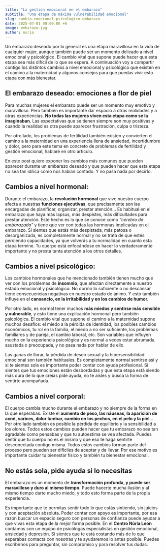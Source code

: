```yaml
---
title: "La gestión emocional en el embarazo"
subtitle: "Una etapa de máxima vulnerabilidad emocional"
slug: cambio-emocional-psicologico-embarazo
date: 2025-07-01 00:00:00 +0
image: embarazo.jpg
author: nuria
---
```




Un embarazo deseado por lo general es una etapa maravillosa en la vida de cualquier mujer, aunque también puede ser un momento delicado a nivel emocional y psicológico. El cambio vital que supone puede hacer que esta etapa sea más difícil de lo que se espera. A continuación voy a compartir contigo los distintos cambios a nivel emocional y psicológico que existen en el camino a la maternidad y algunos consejos para que puedas vivir esta etapa con más bienestar.

## El embarazo deseado: emociones a flor de piel

Para muchas mujeres el embarazo puede ser un momento muy emotivo y maravilloso. Pero también es importante dar espacio a otras realidades y a otras experiencias. **No todas las mujeres viven esta etapa como se la imaginaban**. Las expectativas que se tienen siempre son muy positivas y cuando la realidad es otra puede aparecer frustración, culpa o tristeza.

Por otro lado, los problemas de fertilidad también existen y convierten el camino a la maternidad en una experiencia llena de ansiedad, incertidumbre y dolor, pero para este tema en concreto de problemas de fertilidad y gestión emocional, hablaré en otro artículo.

En este post quiero exponer los cambios más comunes	que pueden aparecer durante un embarazo deseado y que pueden hacer que esta etapa no sea tan idílica como nos habían contado. Y no pasa nada por decirlo.

## Cambios a nivel hormonal:

Durante el embarazo, la **revolución hormonal** que vive nuestro cuerpo afecta a nuestras **funciones ejecutivas**, que precisamente son las encargadas de planificar, organizar, prestar atención… Es habitual en el embarazo que haya más lapsus, más despistes, más dificultades para prestar atención. Este hecho es lo que se conoce como *“cerebro de embarazada”* y tiene que ver con todas las hormonas implicadas en el embarazo. Si sientes que estás más despistada, más patosa o desorganizada, es completamente normal y no se trata de que estés perdiendo capacidades, ya que volverás a tu normalidad en cuanto esta etapa termine. Tu cuerpo está enfocándose en hacer lo verdaderamente importante y no presta tanta atención a los otros detalles.

## Cambios a nivel psicológico:

Los cambios hormonales que he mencionado también tienen mucho que ver con los problemas de **insomnio**, que afectan directamente a nuestro estado emocional y psicológico. No dormir lo suficiente o no descansar tiene consecuencias negativas en nuestro estado de ánimo. Y esto también influye en el **cansancio, en la irritabilidad y en los cambios de humor.** 

Por otro lado, es normal tener muchos **más miedos y sentirse más sensible y vulnerable**, y esto tiene una explicación hormonal pero también psicológica. El cambio vital que supone el camino a la maternidad supone muchos desafíos: el miedo a la pérdida de identidad, los posibles cambios económicos, tu rol en la familia, el miedo a no ser suficiente, los problemas familiares y de pareja, el cambio laboral, etc. Son variables que influyen mucho en la experiencia psicológica y es normal a veces estar abrumada, asustada o preocupada, y no pasa nada por hablar de ello. 

Las ganas de llorar, la pérdida de deseo sexual y la hipersensibilidad emocional son también habituales. Es completamente normal sentirse así y si te sientes sola es importante poder contar con ayuda profesional. Si sientes que tus emociones están desbordadas y que esta etapa está siendo más dura de lo que creías pide ayuda, no te aísles y busca la forma de sentirte acompañada.

## Cambios a nivel corporal:

El cuerpo cambia mucho durante el embarazo y no siempre de la forma en la que esperabas. Existe el **aumento de peso, las náuseas, la aparición de acné, varices, dolor lumbar, cambio en los pechos, en el pelo y la piel**… Por otro lado también es posible la pérdida de equilibrio y la sensibilidad a los olores. Todos estos cambios pueden hacer que tu embarazo no sea tan agradable como pensabas y que tu autoestima se vea afectada. Puedes sentir que tu cuerpo no es el mismo y que eso te haga sentirte desconectada contigo misma. Todos estos cambios forman parte del proceso pero pueden ser difíciles de aceptar y de llevar. Por ese motivo es importante cuidar tu bienestar físico y también tu bienestar emocional.

## No estás sola, pide ayuda si lo necesitas

El embarazo es un momento de **transformación profunda, y puede ser maravilloso y duro al mismo tiempo**. Puede hacerte mucha ilusión y al mismo tiempo darte mucho miedo, y todo esto forma parte de la propia experiencia. 

Es importante que te permitas sentir todo lo que estás sintiendo, sin juicios y con aceptación absoluta. Poder contar con apoyo es importante, por esa razón buscar un espacio seguro con personas de confianza puede ayudar a que vivas esta etapa de la mejor forma posible. En el **Centro Núria León** contamos con un equipo de psicólogas especialistas en gestión emocional, ansiedad y depresión. Si sientes que te está costando más de lo que esperabas contacta con nosotras y te ayudaremos lo antes posible. Puedes escribirnos para preguntar, sin compromiso y para resolver tus dudas.


